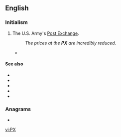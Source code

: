 {{also|px|℞|πχ}}
==English==
{{wikipedia|Post exchange}}

===Initialism===
{{rfc-header|Initialism}}
{{head|en|initialism}}

# {{lb|en|US|military}} The U.S. Army's [[Post Exchange]].
#: ''The prices at the '''PX''' are incredibly reduced''.
#* {{quote-text|year=2002|author=Jack Allsup|title=Mountains of Hope|page=50|passage=Some straight legs caught a trooper at the post exchange ('''PX''') one day and made him unblouse his boots.}}

====See also====
* {{l|en|BX}}
* {{l|en|CGX}}
* {{l|en|commissary}}
* {{l|en|MCX}}
* {{l|en|NEX}}

===Anagrams===
* {{l|en|XP}}

[[vi:PX]]
